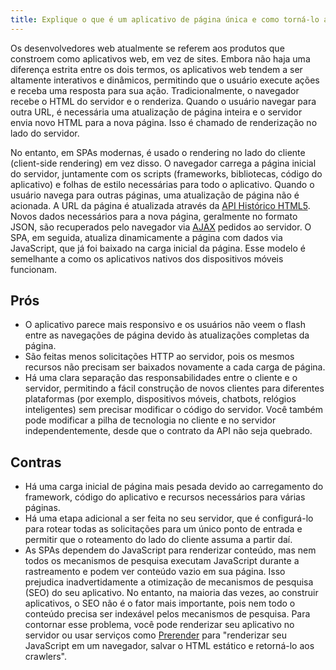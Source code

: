 ```yaml
---
title: Explique o que é um aplicativo de página única e como torná-lo amigável para SEO
---
```


Os desenvolvedores web atualmente se referem aos produtos que constroem como aplicativos web, em vez de sites. Embora não haja uma diferença estrita entre os dois termos, os aplicativos web tendem a ser altamente interativos e dinâmicos, permitindo que o usuário execute ações e receba uma resposta para sua ação. Tradicionalmente, o navegador recebe o HTML do servidor e o renderiza. Quando o usuário navegar para outra URL, é necessária uma atualização de página inteira e o servidor envia novo HTML para a nova página. Isso é chamado de renderização no lado do servidor.

No entanto, em SPAs modernas, é usado o rendering no lado do cliente (client-side rendering) em vez disso. O navegador carrega a página inicial do servidor, juntamente com os scripts (frameworks, bibliotecas, código do aplicativo) e folhas de estilo necessárias para todo o aplicativo. Quando o usuário navega para outras páginas, uma atualização de página não é acionada. A URL da página é atualizada através da [API Histórico HTML5](https://developer.mozilla.org/en-US/docs/Web/API/History_API). Novos dados necessários para a nova página, geralmente no formato JSON, são recuperados pelo navegador via [AJAX](https://developer.mozilla.org/en-US/docs/AJAX/Getting_Started) pedidos ao servidor. O SPA, em seguida, atualiza dinamicamente a página com dados via JavaScript, que já foi baixado na carga inicial da página. Esse modelo é semelhante a como os aplicativos nativos dos dispositivos móveis funcionam.

## Prós

-   O aplicativo parece mais responsivo e os usuários não veem o flash entre as navegações de página devido às atualizações completas da página.
-   São feitas menos solicitações HTTP ao servidor, pois os mesmos recursos não precisam ser baixados novamente a cada carga de página.
-   Há uma clara separação das responsabilidades entre o cliente e o servidor, permitindo a fácil construção de novos clientes para diferentes plataformas (por exemplo, dispositivos móveis, chatbots, relógios inteligentes) sem precisar modificar o código do servidor. Você também pode modificar a pilha de tecnologia no cliente e no servidor independentemente, desde que o contrato da API não seja quebrado.

## Contras

-   Há uma carga inicial de página mais pesada devido ao carregamento do framework, código do aplicativo e recursos necessários para várias páginas.
-   Há uma etapa adicional a ser feita no seu servidor, que é configurá-lo para rotear todas as solicitações para um único ponto de entrada e permitir que o roteamento do lado do cliente assuma a partir daí.
-   As SPAs dependem do JavaScript para renderizar conteúdo, mas nem todos os mecanismos de pesquisa executam JavaScript durante a rastreamento e podem ver conteúdo vazio em sua página. Isso prejudica inadvertidamente a otimização de mecanismos de pesquisa (SEO) do seu aplicativo. No entanto, na maioria das vezes, ao construir aplicativos, o SEO não é o fator mais importante, pois nem todo o conteúdo precisa ser indexável pelos mecanismos de pesquisa. Para contornar esse problema, você pode renderizar seu aplicativo no servidor ou usar serviços como [Prerender](https://prerender.io/) para "renderizar seu JavaScript em um navegador, salvar o HTML estático e retorná-lo aos crawlers".
